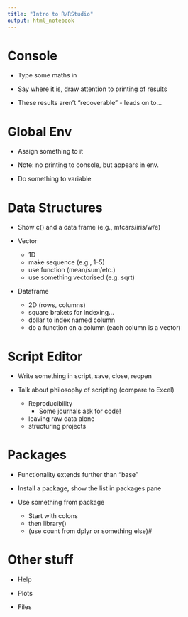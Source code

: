 ```yaml
---
title: "Intro to R/RStudio"
output: html_notebook
---
```


# Console

- Type some maths in

- Say where it is, draw attention to printing of results

- These results aren't "recoverable" - leads on to...

# Global Env

- Assign something to it

- Note: no printing to console, but appears in env.

- Do something to variable

# Data Structures

- Show c() and a data frame (e.g., mtcars/iris/w/e)

- Vector
  - 1D
  - make sequence (e.g., 1-5)
  - use function (mean/sum/etc.)
  - use something vectorised (e.g. sqrt)

- Dataframe
  - 2D (rows, columns)
  - square brakets for indexing...
  - dollar to index named column
  - do a function on a column (each column is a vector)
  
# Script Editor

- Write something in script, save, close, reopen

- Talk about philosophy of scripting (compare to Excel)
  - Reproducibility
    - Some journals ask for code!
  - leaving raw data alone
  - structuring projects

# Packages

- Functionality extends further than "base"

- Install a package, show the list in packages pane

- Use something from package
  - Start with colons
  - then library()
  - (use count from dplyr or something else)#
  
# Other stuff

- Help 

- Plots

- Files

